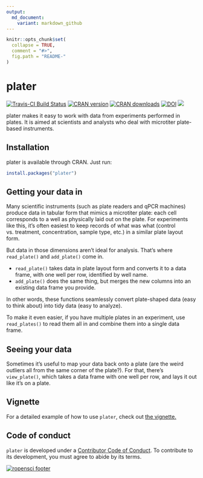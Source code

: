 ```yaml
---
output:
  md_document:
    variant: markdown_github
---
```


<!-- README.md is generated from README.Rmd. Please edit that file -->

```r
knitr::opts_chunk$set(
  collapse = TRUE,
  comment = "#>",
  fig.path = "README-"
)
```

# plater

[![Travis-CI Build Status](https://travis-ci.org/ropensci/plater.svg?branch=master)](https://travis-ci.org/ropenscilabs/plater)
[![CRAN version](http://www.r-pkg.org/badges/version/plater)](https://cran.r-project.org/package=plater)
[![CRAN downloads](http://cranlogs.r-pkg.org/badges/grand-total/plater)](http://cran.rstudio.com/web/packages/plater/index.html) [![DOI](https://zenodo.org/badge/32951641.svg)](https://zenodo.org/badge/latestdoi/32951641)
[![](https://badges.ropensci.org/60_status.svg)](https://github.com/ropensci/onboarding/issues/60)

plater makes it easy to work with data from experiments performed in plates. It is aimed at scientists and analysts who deal with microtiter plate-based instruments.  

## Installation

plater is available through CRAN. Just run: 

```r
install.packages("plater") 
```

## Getting your data in

Many scientific instruments (such as plate readers and qPCR machines) produce data in tabular form that mimics a microtiter plate: each cell corresponds to a well as physically laid out on the plate. For experiments like this, it's often easiest to keep records of what was what (control vs. treatment, concentration, sample type, etc.) in a similar plate layout form. 

But data in those dimensions aren't ideal for analysis. That's where `read_plate()` and `add_plate()` come in. 

* `read_plate()` takes data in plate layout form and converts it to a data frame, with one well per row, identified by well name.
* `add_plate()` does the same thing, but merges the new columns into an existing data frame you provide. 

In other words, these functions seamlessly convert plate-shaped data (easy to think about) into tidy data (easy to analyze).  

To make it even easier, if you have multiple plates in an experiment, use `read_plates()` to read them all in and combine them into a single data frame. 

## Seeing your data

Sometimes it's useful to map your data back onto a plate (are the weird outliers all from the same corner of the plate?). For that, there's `view_plate()`, which takes a data frame with one well per row, and lays it out like it's on a plate. 

## Vignette

For a detailed example of how to use `plater`, check out [the vignette.](https://cran.r-project.org/web/packages/plater/vignettes/plater-basics.html)

## Code of conduct

`plater` is developed under a [Contributor Code of Conduct](CONDUCT.md). To contribute to its development, you must agree to abide by its terms.

[![ropensci footer](http://ropensci.org/public_images/github_footer.png)](http://ropensci.org)